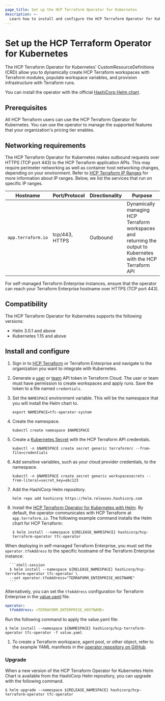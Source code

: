 ```yaml
---
page_title: Set up the HCP Terraform Operator for Kubernetes
description: >-
  Learn how to install and configure the HCP Terraform Operator for Kubernetes.
---
```


# Set up the HCP Terraform Operator for Kubernetes

The HCP Terraform Operator for Kubernetes' CustomResourceDefinitions (CRD) allow you to dynamically create HCP Terraform workspaces with Terraform modules, populate workspace variables, and provision infrastructure with Terraform runs.

You can install the operator with the official [HashiCorp Helm chart](https://github.com/hashicorp/hcp-terraform-operator).

## Prerequisites

All HCP Terraform users can use the HCP Terraform Operator for Kubernetes. You can use the operator to manage the supported features that your organization's pricing tier enables.


## Networking requirements

The HCP Terraform Operator for Kubernetes makes outbound requests over HTTPS (TCP port 443) to the HCP Terraform application APIs. This may require perimeter networking as well as container host networking changes, depending on your environment. Refer to [HCP Terraform IP Ranges](/terraform/cloud-docs/architectural-details/ip-ranges) for more information about IP ranges. Below, we list the services that run on specific IP ranges.

| Hostname         | Port/Protocol  | Directionality | Purpose                                                                                                            |
| ---------------- | -------------- | -------------- | ------------------------------------------------------------------------------------------------------------------ |
| `app.terraform.io` | tcp/443, HTTPS | Outbound       | Dynamically managing HCP Terraform workspaces and returning the output to Kubernetes with the HCP Terraform API |

For self-managed Terraform Enterprise instances, ensure that the operator can reach your Terraform Enterprise hostname over HTTPS (TCP port 443).

## Compatibility

The HCP Terraform Operator for Kubernetes supports the following versions:

* Helm 3.0.1 and above
* Kubernetes 1.15 and above

## Install and configure

1. Sign in to [HCP Terraform](https://app.terraform.io/) or Terraform Enterprise and navigate to the organization you want to integrate with Kubernetes.

1. Generate a [user](/terraform/cloud-docs/users-teams-organizations/api-tokens#user-api-tokens) or [team](/terraform/cloud-docs/users-teams-organizations/api-tokens#team-api-tokens) API token in Terraform Cloud. The user or team must have permission to create workspaces and apply runs. Save the token to a file named `credentials`.

1. Set the `NAMESPACE` environment variable. This will be the namespace that you will install the Helm chart to.

   ```
   export NAMESPACE=tfc-operator-system
   ```

1. Create the namespace.

   ```
   kubectl create namespace $NAMESPACE
   ```

1. Create a [Kubernetes Secret](https://kubernetes.io/docs/concepts/configuration/secret/) with the HCP Terraform API credentials.

   ```
   kubectl -n $NAMESPACE create secret generic terraformrc --from-file=credentials
   ```

1. Add sensitive variables, such as your cloud provider credentials, to the namespace.

   ```
   kubectl -n $NAMESPACE create secret generic workspacesecrets --from-literal=secret_key=abc123
   ```

1.  Add the HashiCorp Helm repository.

    ```
    helm repo add hashicorp https://helm.releases.hashicorp.com
    ```

1.  Install the [HCP Terraform Operator for Kubernetes with Helm](https://github.com/hashicorp/hcp-terraform-operator). By default, the operator communicates with HCP Terraform at `app.terraform.io`. The following example command installs the Helm chart for HCP Terraform:

      ```shell-session
      $ helm install --namespace ${RELEASE_NAMESPACE} hashicorp/hcp-terraform-operator tfc-operator
      ```
   When deploying in self-managed Terraform Enterprise, you must set the `operator.tfeAddress` to the specific hostname of the Terraform Enterprise instance:

      ```shell-session
      $ helm install --namespace ${RELEASE_NAMESPACE} hashicorp/hcp-terraform-operator tfc-operator \
      --set operator.tfeAddress="TERRAFORM_ENTERPRISE_HOSTNAME"
      ```

   Alternatively, you can set the `tfeAddress` configuration for Terraform Enterprise in the [value.yaml](https://github.com/hashicorp/hcp-terraform-operator/blob/main/charts/hcp-terraform-operator/values.yaml) file.

   ```yaml
   operator:
     tfeAddress: <TERRAFORM_ENTERPRISE_HOSTNAME>
   ```

   Run the following command to apply the value.yaml file:

   ```shell-session
   $ helm install --namespace ${NAMESPACE} hashicorp/hcp-terraform-operator tfc-operator -f value.yaml
   ```

1.  To create a Terraform workspace, agent pool, or other object, refer to the example YAML manifests in the [operator repository on GitHub](https://github.com/hashicorp/hcp-terraform-operator/tree/main/docs/examples).

### Upgrade

When a new version of the HCP Terraform Operator for Kubernetes Helm Chart is available from the HashiCorp Helm repository, you can upgrade with the following command.

```shell-session
$ helm upgrade --namespace ${RELEASE_NAMESPACE} hashicorp/hcp-terraform-operator tfc-operator
```
